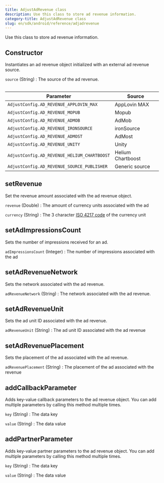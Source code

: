 ```yaml
---
title: AdjustAdRevenue class
description: Use this class to store ad revenue information.
category-title: AdjustAdRevenue class
slug: en/sdk/android/reference/adjadrevenue
---
```


Use this class to store ad revenue information.

<Function>

## Constructor

Instantiates an ad revenue object initialized with an external ad revenue source.

<slot slot="signature">


<ConstructorSig />

</slot>

<slot slot="snippet">


<Constructor />

</slot>

<slot slot="parameters">

`source` (String)
: The source of the ad revenue.

<Table>

| Parameter                                     | Source            |
| --------------------------------------------- | ----------------- |
| `AdjustConfig.AD_REVENUE_APPLOVIN_MAX`        | AppLovin MAX      |
| `AdjustConfig.AD_REVENUE_MOPUB`               | Mopub             |
| `AdjustConfig.AD_REVENUE_ADMOB`               | AdMob             |
| `AdjustConfig.AD_REVENUE_IRONSOURCE`          | ironSource        |
| `AdjustConfig.AD_REVENUE_ADMOST`              | AdMost            |
| `AdjustConfig.AD_REVENUE_UNITY`               | Unity             |
| `AdjustConfig.AD_REVENUE_HELIUM_CHARTBOOST`   | Helium Chartboost |
| `AdjustConfig.AD_REVENUE_SOURCE_PUBLISHER`    | Generic source    |

</Table>

</slot>

</Function>

<Function>

## setRevenue

Set the revenue amount associated with the ad revenue object.

<slot slot="signature">


<SetRevenueSig />

</slot>

<slot slot="snippet">


<SetRevenue />

</slot>

<slot slot="parameters">

`revenue` (Double)
: The amount of currency units associated with the ad

`currency` (String)
: The 3 character [ISO 4217 code](https://www.iban.com/currency-codes) of the currency unit

</slot>

</Function>

<Function>

## setAdImpressionsCount

Sets the number of impressions received for an ad.

<slot slot="signature">


<SetAdImpressionsCountSig />

</slot>

<slot slot="snippet">


<SetAdImpressionsCount />

</slot>

<slot slot="parameters">

`adImpressionsCount` (Integer)
: The number of impressions associated with the ad

</slot>

</Function>

<Function>

## setAdRevenueNetwork

Sets the network associated with the ad revenue.

<slot slot="signature">


<SetAdRevenueNetworkSig />

</slot>

<slot slot="snippet">


<SetAdRevenueNetwork />

</slot>

<slot slot="parameters">

`adRevenueNetwork` (String)
: The network associated with the ad revenue.

</slot>

</Function>

<Function>

## setAdRevenueUnit

Sets the ad unit ID associated with the ad revenue.

<slot slot="signature">


<SetAdRevenueUnitSig />

</slot>

<slot slot="snippet">


<SetAdRevenueUnit />

</slot>

<slot slot="parameters">

`adRevenueUnit` (String)
: The ad unit ID associated with the ad revenue

</slot>

</Function>

<Function>

## setAdRevenuePlacement

Sets the placement of the ad associated with the ad revenue.

<slot slot="signature">


<SetAdRevenuePlacementSig />

</slot>

<slot slot="snippet">


<SetAdRevenuePlacement />

</slot>

<slot slot="parameters">

`adRevenuePlacement` (String)
: The placement of the ad associated with the revenue

</slot>

</Function>

<Function>

## addCallbackParameter

Adds key-value callback parameters to the ad revenue object. You can add multiple parameters by calling this method multiple times.

<slot slot="signature">


<AddCallbackParameterSig />

</slot>

<slot slot="snippet">


<AddCallbackParameter />

</slot>

<slot slot="parameters">

`key` (String)
: The data key

`value` (String)
: The data value

</slot>

</Function>

<Function>

## addPartnerParameter

Adds key-value partner parameters to the ad revenue object. You can add multiple parameters by calling this method multiple times.

<slot slot="signature">


<AddPartnerParameterSig />

</slot>

<slot slot="snippet">


<AddPartnerParameter />

</slot>

<slot slot="parameters">

`key` (String)
: The data key

`value` (String)
: The data value

</slot>

</Function>
